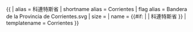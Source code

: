 {{ {{{1<noinclude>|country showdata</noinclude>}}}
| alias = 科連特斯省
| shortname alias = Corrientes
| flag alias = Bandera de la Provincia de Corrientes.svg
| size = {{{size|}}}
| name = {{#if: {{{name|}}} | {{{name|}}} | 科連特斯省 }}
<noinclude>
| templatename = Corrientes
</noinclude>
}}<noinclude>
</noinclude>